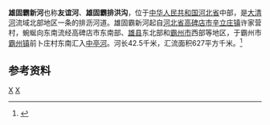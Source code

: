 '''雄固霸新河'''也称'''友谊河'''、'''雄固霸排洪沟'''，位于[[中华人民共和国|中华人民共和国]][[河北省|河北省]]中部，是[[大清河|大清河]]流域北部地区一条的排沥河道。雄固霸新河起自[[河北省|河北省]][[高碑店市|高碑店市]][[辛立庄镇|辛立庄镇]]许家营村，蜿蜒向东南流经高碑店市东南部、[[雄县|雄县]]东北部和[[霸州市|霸州市]]西部等地区，于霸州市[[霸州镇|霸州镇]]前卜庄村东南汇入[[中亭河|中亭河]]。河长42.5千米，汇流面积627平方千米。<ref name="中国河湖大典">{{cite book zh |author=《[[中国河湖大典|中国河湖大典]]》编纂委员会 |title=《中国河湖大典·海河卷》 |format=M |edition=1 |location=北京 |publisher=中国水利水电出版社 |date=2013年1月 |pages=126页 |id= ISBN 978-7-5170-0563-6}}</ref>

==参考资料==
{{reflist}}
[[Category:海河水系|X]]
[[Category:河北河流|X]]